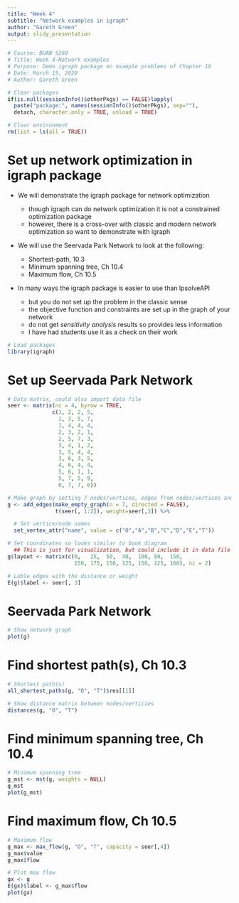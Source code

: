 ---
title: "Week 4"
subtitle: "Network examples in igraph"
author: "Gareth Green"
output: slidy_presentation
---
  
```{r echo = FALSE, message = FALSE}
# Course: BUAN 5260
# Title: Week 4-Network examples
# Purpose: Demo igraph package on example problems of Chapter 10
# Date: March 15, 2020
# Author: Gareth Green

# Clear packages 
if(is.null(sessionInfo()$otherPkgs) == FALSE)lapply(
  paste("package:", names(sessionInfo()$otherPkgs), sep=""), 
  detach, character.only = TRUE, unload = TRUE)

# Clear environment
rm(list = ls(all = TRUE)) 

```

Set up network optimization in igraph package 
=============================================

+ We will demonstrate the igraph package for network optimization

  - though igraph can do network optimization it is not a constrained optimization package
  - however, there is a cross-over with classic and modern network optimization so want to demonstrate with igraph

+ We will use the Seervada Park Network to look at the following:

  - Shortest-path, 10.3 
  - Minimum spanning tree, Ch 10.4
  - Maximum flow, Ch 10.5

+ In many ways the igraph package is easier to use than lpsolveAPI

  - but you do not set up the problem in the classic sense
  - the objective function and constraints are set up in the graph of your network
  - do not get _sensitivity analysis_ results so provides less information
  - I have had students use it as a check on their work
  
```{r message = FALSE}
# Load packages
library(igraph)

```


Set up Seervada Park Network 
=============================================


```{r}
# Data matrix, could also import data file
seer <- matrix(nc = 4, byrow = TRUE, 
              c(1, 2, 2, 5, 
                1, 3, 5, 7, 
                1, 4, 4, 4, 
                2, 3, 2, 1, 
                2, 5, 7, 3, 
                3, 4, 1, 2,
                3, 5, 4, 4,
                3, 6, 3, 5,
                4, 6, 4, 4,
                5, 6, 1, 1,
                5, 7, 5, 9,
                6, 7, 7, 6)) 

# Make graph by setting 7 nodes/vertices, edges from nodes/vertices and distances from data matrix
g <- add_edges(make_empty_graph(n = 7, directed = FALSE), 
               t(seer[, 1:2]), weight=seer[,3]) %>%

  # Set vertice/node names 
  set_vertex_attr("name", value = c("O","A","B","C","D","E","T"))

# Set coordinates so looks similar to book diagram
  ## This is just for visualization, but could include it in data file
g$layout <- matrix(c(0,   25,  50,  40,  100, 90,  150, 
                     150, 175, 150, 125, 150, 125, 160), nc = 2)

# Lable edges with the distance or weight
E(g)$label <- seer[, 3]

```


Seervada Park Network
=============================================

```{r}
# Show network graph
plot(g)

```


Find shortest path(s), Ch 10.3
=============================================

```{r}
# Shortest path(s)
all_shortest_paths(g, "O", "T")$res[[1]]

# Show distance matrix between nodes/verticies
distances(g, "O", "T")

```


Find minimum spanning tree, Ch 10.4
=============================================

```{r}
# Minimum spanning tree
g_mst <- mst(g, weights = NULL)
g_mst
plot(g_mst)

```


Find maximum flow, Ch 10.5
=============================================

```{r}
# Maximum flow
g_max <- max_flow(g, "O", "T", capacity = seer[,4])
g_max$value
g_max$flow

# Plot max flow
gx <- g
E(gx)$label <- g_max$flow
plot(gx)

```


